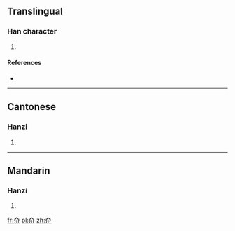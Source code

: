 ==Translingual==

===Han character===
{{Han char|rn=37|rad=大|as=03|sn=6|four=4022<sub>2</sub>|canj=大中中中 (KLLL)}}

# {{defn|Han|sort=大03}}

====References====
* {{Han ref|kx=0250.071|hdz=10528.030|uh=593C|ud=22844|bh=C9CB|bd=51659}}

----

==Cantonese==

===Hanzi===
{{yue-hanzi|jyut=|y=kwaang2, kwong3}}

# {{defn|Cantonese|sort=大03}}

----

==Mandarin==

===Hanzi===
{{cmn-hanzi|pin=[[kuǎng]] ([[kuang3]])|wg=k'uang<sup>3</sup>}}

# {{defn|Mandarin|sort=大03}}

[[fr:夼]]
[[pl:夼]]
[[zh:夼]]